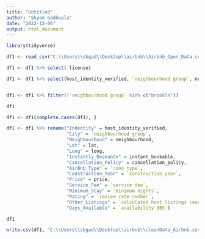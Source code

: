 ```yaml
---
title: "Untitled"
author: "Shyam Gadhwala"
date: "2022-12-06"
output: html_document
---
```


```r

library(tidyverse)
```


```r

df1 <- read_csv("C:\\Users\\sbgad\\Desktop\\airbnb\\Airbnb_Open_Data.csv")

```


```r
df1 <- df1 %>% select(-license)

df1 <- df1 %>% select(host_identity_verified, `neighbourhood group`, neighbourhood, lat, long, instant_bookable, cancellation_policy, `room type`, `Construction year`, price, `service fee`, `minimum nights`, `review rate number`, `calculated host listings count`, `availability 365`, )


df1 <- df1 %>% filter(!`neighbourhood group` %in% c("brookln"))

df1

```


```r

df1 <- df1[complete.cases(df1), ]

df1 <- df1 %>% rename("Indentity" = host_identity_verified,
                      "City" = `neighbourhood group`,
                      "Neighbourhood" = neighbourhood,
                      "Lat" = lat,
                      "Long" = long,
                      "Instantly_Bookable" = instant_bookable,
                      "Cancellation_Policy" = cancellation_policy,
                      "AirBnb_Type" = `room type`,
                      "Construction_Year" = `Construction year`,
                      "Price" = price,
                      "Service_Fee" = `service fee`,
                      "Minimum_Stay" = `minimum nights`,
                      "Rating" = `review rate number`,
                      "Other_Listings" = `calculated host listings count`,
                      "Days_Available" = `availability 365`)

df1
```


```r
write.csv(df1, "C:\\Users\\sbgad\\Desktop\\airbnb\\cleanData_Airbnb.csv")

```


